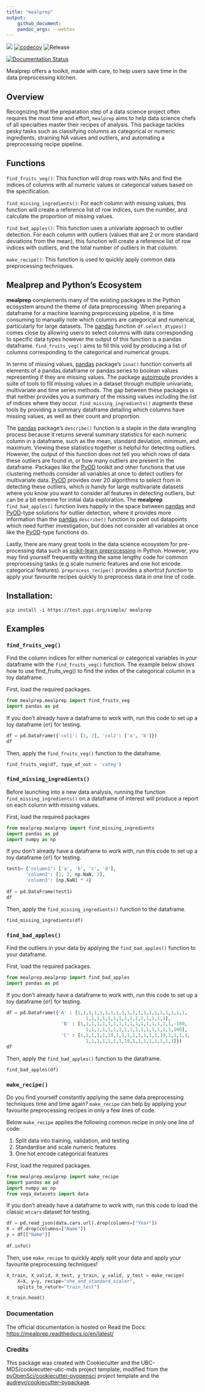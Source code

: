 ```yaml
---
title: "mealprep"
output:
    github_document:
    pandoc_args: --webtex
---
```



![](https://github.com/mglu123/mealprep/workflows/build/badge.svg) [![codecov](https://codecov.io/gh/mglu123/foocat/branch/master/graph/badge.svg)](https://codecov.io/gh/mglu123/mealprep) ![Release](https://github.com/mglu123/mealprep/workflows/Release/badge.svg)

[![Documentation Status](https://readthedocs.org/projects/mealprep/badge/?version=latest)](https://mealprep.readthedocs.io/en/latest/?badge=latest)

Mealprep offers a toolkit, made with care, to help users save time in the data preprocessing kitchen. 

## Overview

Recognizing that the preparation step of a data science project often requires the most time and effort, `mealprep` aims to help data science chefs of all specialties master their recipes of analysis. This package tackles pesky tasks such as classifying columns as categorical or numeric ingredients, straining NA values and outliers, and automating a preprocessing recipe pipeline.

## Functions
`find_fruits_veg()`: This function will drop rows with NAs and find the indices of columns with all
    numeric values or categorical values based on the specification.
    
`find_missing_ingredients()`: For each column with missing values, this function will create a reference list of row indices, sum the number, and calculate the proportion of missing values.
    
`find_bad_apples()`: This function uses a univariate approach to outlier detection. For each column with outliers (values that are 2 or more standard deviations from the mean), this function will create a reference list of row indices with outliers, and the total number of outliers in that column.

`make_recipe()`: This function is used to quickly apply common data preprocessing techniques.

## Mealprep and Python's Ecosystem

**mealprep** complements many of the existing packages in the Python ecosystem around the theme of data preprocessing. When preparing a dataframe for a machine learning preprocessing pipeline, it is time consuming to manually note which columns are categorical and numerical, particularly for large datasets. The [pandas](https://pypi.org/project/pandas/) function `df.select_dtypes()` comes close by allowing users to select columns with data corresponding to specific data types however the output of this function is a pandas dataframe. `find_fruits_veg()` aims to fill this void by producing a list of columns corresponding to the categorical and numerical groups.  

In terms of missing values, [pandas](https://pypi.org/project/pandas/) package’s `isna()` function converts all elements of a pandas.dataframe or pandas.series to boolean values representing if they are missing values. The package [autoimpute](https://autoimpute.readthedocs.io/en/latest/) provides a suite of tools to fill missing values in a dataset through multiple univariate, multivariate and time series methods. The gap between these packages is that neither provides you a summary of the missing values including the list of indices where they occur. `find_missing_ingredients()` augments these tools by providing a summary dataframe detailing which columns have missing values, as well as their count and proportion.

The [pandas](https://pypi.org/project/pandas/) package’s `describe()` function is a staple in the data wrangling process because it returns several summary statistics for each numeric column in a dataframe, such as the mean, standard deviation, minimum, and maximum. Viewing these statistics together is helpful for detecting outliers. However, the output of this function does not tell you which rows of data these outliers are found in, or how many outliers are present in the dataframe. Packages like the [PyOD](https://pyod.readthedocs.io/en/latest/) toolkit and other functions that use clustering methods consider all variables at once to detect outliers for multivariate data. [PyOD](https://pyod.readthedocs.io/en/latest/) provides over 20 algorithms to select from in detecting these outliers, which is handy for large multivariate datasets where you know you want to consider all features in detecting outliers, but can be a bit extreme for initial data exploration. The **mealprep** `find_bad_apples()` function lives happily in the space between [pandas](https://pypi.org/project/pandas/) and [PyOD](https://pyod.readthedocs.io/en/latest/)-type solutions for outlier detection, where it provides more information than the [pandas](https://pypi.org/project/pandas/) `describe()` function to point out datapoints which need further investigation, but does not consider all variables at once like the [PyOD](https://pyod.readthedocs.io/en/latest/)-type functions do.

Lastly, there are many great tools in the data science ecosystem for pre-processing data such as [scikit-learn preprocessing](https://scikit-learn.org/stable/modules/preprocessing.html) in Python. However, you may find yourself frequently writing the same lengthy code for common preprocessing tasks (e.g scale numeric features and one hot encode categorical features). `preprocess_recipe()` provides a _shortcut function_ to apply your favourite recipes quickly to preprocess data in one line of code.


## Installation:

```
pip install -i https://test.pypi.org/simple/ mealprep
```

## Examples

### `find_fruits_veg()`

Find the column indices for either numerical or categorical variables in your dataframe with the `find_fruits_veg()` function. 
The example below shows how to use find_fruits_veg() to find the index of the categorical column in a toy dataframe.

First, load the required packages.
```python
from mealprep.mealprep import find_fruits_veg
import pandas as pd
```

If you don't already have a dataframe to work with, run this code to set up a toy dataframe (`df`) for testing.
```python
df = pd.DataFrame({'col1': [1, 2], 'col2': ['a', 'b']})
df
```

Then, apply the `find_fruits_veg()` function to the dataframe.
```python
find_fruits_veg(df, type_of_out = 'categ')
```


### `find_missing_ingredients()`

Before launching into a new data analysis, running the function `find_missing_ingredients()` on a dataframe of interest will produce a report on each column with missing values.

First, load the required packages
```python
from mealprep.mealprep import find_missing_ingredients
import pandas as pd
import numpy as np
```

If you don't already have a dataframe to work with, run this code to set up a toy dataframe (`df`) for testing.
```python
test1= {'column1': ['a', 'b', 'c', 'd'],
       'column2': [1, 2, np.NaN, 3],
       'column3': [np.NaN] * 4}
   
df = pd.DataFrame(test1)
df
```

Then, apply the `find_missing_ingredients()` function to the dataframe.
```python
find_missing_ingredients(df)
```


### `find_bad_apples()`

Find the outliers in your data by applying the `find_bad_apples()` function to your dataframe.

First, load the required packages.
```python
from mealprep.mealprep import find_bad_apples
import pandas as pd
```

If you don't already have a dataframe to work with, run this code to set up a toy dataframe (`df`) for testing.
```python
df = pd.DataFrame({'A' : [1,1,1,1,1,1,1,1,1,1,1,1,1,1,1,1,1,1,1,1,
                             1,1,1,1,1,1,1,1,1,1,1,1,1,1,1],
                    'B' : [1,1,1,1,1,1,1,1,1,1,1,1,1,1,1,1,1,-100,
                             1,1,1,1,1,1,1,1,1,1,1,1,1,1,1,1,100],
                    'C' : [1,1,1,1,1,19,1,1,1,1,1,1,1,1,19,1,1,1,1,
                             1,1,1,1,1,1,1,19,1,1,1,1,1,1,1,1]})
df
```

Then, apply the `find_bad_apples()` function to the dataframe.
```python
find_bad_apples(df)
```


### `make_recipe()`

Do you find yourself constantly applying the same data preprocessing techniques time and time again? `make_recipe` can help by applying your favourite preprocessing recipes in only a few lines of code.

Below `make_recipe` applies the following common recipe in only one line of code:

1. Split data into training, validation, and testing
2. Standardise and scale numeric features
3. One hot encode categorical features

First, load the required packages.
```python
from mealprep.mealprep import make_recipe
import pandas as pd
import numpy as np
from vega_datasets import data
```

If you don't already have a dataframe to work with, run this code to load the classic `mtcars` dataset for testing.
```python
df = pd.read_json(data.cars.url).drop(columns=["Year"])
X = df.drop(columns=["Name"])
y = df[["Name"]]
    
df.info()
```

Then, use `make_recipe` to quickly apply split your data and apply your favourite preprocessing techniques!
```python
X_train, X_valid, X_test, y_train, y_valid, y_test = make_recipe(
    X=X, y=y, recipe="ohe_and_standard_scaler", 
    splits_to_return="train_test")

X_train.head()
```


### Documentation
The official documentation is hosted on Read the Docs: <https://mealprep.readthedocs.io/en/latest/>

### Credits
This package was created with Cookiecutter and the UBC-MDS/cookiecutter-ubc-mds project template, modified from the [pyOpenSci/cookiecutter-pyopensci](https://github.com/pyOpenSci/cookiecutter-pyopensci) project template and the [audreyr/cookiecutter-pypackage](https://github.com/audreyr/cookiecutter-pypackage).
